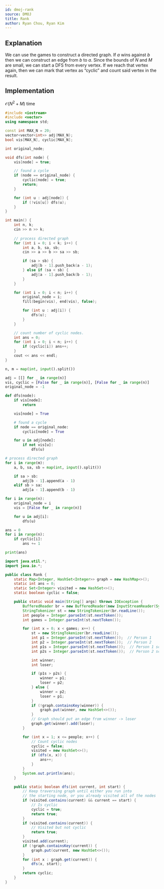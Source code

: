 ```yaml
---
id: dmoj-rank
source: DMOJ
title: Rank
author: Ryan Chou, Ryan Kim
---
```


## Explanation
We can use the games to construct a directed graph. If $a$ wins against $b$ then we can construct an edge from $b$ to $a$. Since the bounds of $N$ and $M$ are small, we can start a DFS from every vertex. If we reach that vertex again, then we can mark that vertex as “cyclic” and count said vertex in the result.

## Implementation
$\mathcal{O}(N^2 + M)$ time

<LanguageSection>
<CPPSection>

```cpp
#include <iostream>
#include <vector>
using namespace std;

const int MAX_N = 20;
vector<vector<int>> adj(MAX_N);
bool vis[MAX_N], cyclic[MAX_N];

int original_node;

void dfs(int node) {
	vis[node] = true;

	// found a cycle
	if (node == original_node) {
		cyclic[node] = true;
		return;
	}

	for (int u : adj[node]) {
		if (!vis[u]) dfs(u);
	}
}

int main() {
	int n, k;
	cin >> n >> k;
	
	// process directed graph
	for (int i = 0; i < k; i++) {
		int a, b, sa, sb;
		cin >> a >> b >> sa >> sb;

		if (sa > sb) {
			adj[b - 1].push_back(a - 1);
		} else if (sa < sb) {
			adj[a - 1].push_back(b - 1);
		}
	}

	for (int i = 0; i < n; i++) {
		original_node = i;
		fill(begin(vis), end(vis), false);

		for (int u : adj[i]) {
			dfs(u);
		}
	}

	// count number of cyclic nodes.
	int ans = 0;
	for (int i = 0; i < n; i++) {
		if (cyclic[i]) ans++;
	}
	cout << ans << endl;
}
```
</CPPSection>

<PySection>

```py
n, m = map(int, input().split())

adj = [[] for _ in range(n)]
vis, cyclic = [False for _ in range(n)], [False for _ in range(n)]
original_node = -1

def dfs(node):
	if vis[node]: 
		return

	vis[node] = True

	# found a cycle
	if node == original_node:
		cyclic[node] = True

	for u in adj[node]:
		if not vis[u]: 
			dfs(u)

# process directed graph
for i in range(m):
	a, b, sa, sb = map(int, input().split())

	if sa > sb:
		adj[b - 1].append(a - 1)
	elif sb > sa:
		adj[a - 1].append(b - 1)

for i in range(n):
	original_node = i
	vis = [False for _ in range(n)]

	for u in adj[i]:
		dfs(u)

ans = 0
for i in range(n):
	if cyclic[i]:
		ans += 1

print(ans)
```
</PySection>

<JavaSection>
	
```java
import java.util.*;
import java.io.*;

public class Rank {
	static Map<Integer, HashSet<Integer>> graph = new HashMap<>();
	static int ans = 0;
	static Set<Integer> visited = new HashSet<>();
	static boolean cyclic = false;

	public static void main(String[] args) throws IOException {
		BufferedReader br = new BufferedReader(new InputStreamReader(System.in));
		StringTokenizer st = new StringTokenizer(br.readLine());
		int people = Integer.parseInt(st.nextToken());
		int games = Integer.parseInt(st.nextToken());

		for (int x = 0; x < games; x++) {
			st = new StringTokenizer(br.readLine());
			int p1 = Integer.parseInt(st.nextToken());  // Person 1
			int p2 = Integer.parseInt(st.nextToken());  // Person 2
			int p1s = Integer.parseInt(st.nextToken());  // Person 1 score
			int p2s = Integer.parseInt(st.nextToken());  // Person 2 score

			int winner;
			int loser;

			if (p1s > p2s) {
				winner = p1;
				loser = p2;
			} else {
				winner = p2;
				loser = p1;
			}
			if (!graph.containsKey(winner)) {
				graph.put(winner, new HashSet<>());
			}
			// Graph should put an edge from winner -> loser
			graph.get(winner).add(loser);
		}

		for (int x = 1; x <= people; x++) {
			// Count cyclic nodes
			cyclic = false;
			visited = new HashSet<>();
			if (dfs(x, x)) {
				ans++;
			}
		}
		System.out.println(ans);
	}

	public static boolean dfs(int current, int start) {
		// Keep traversing graph until either you run into 
		// the starting node, or you already visited all of the nodes
		if (visited.contains(current) && current == start) {
			// Is cyclic
			cyclic = true;
			return true;
		}
		if (visited.contains(current)) {
			// Visited but not cyclic
			return true;
		}
		visited.add(current);
		if (!graph.containsKey(current)) {
			graph.put(current, new HashSet<>());
		}
		for (int x : graph.get(current)) {
			dfs(x, start);
		}
		return cyclic;
	}
}
```
</JavaSection>
</LanguageSection>
